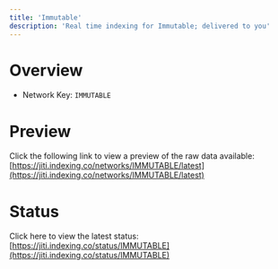 ```yaml
---
title: 'Immutable'
description: 'Real time indexing for Immutable; delivered to you'
---
```


# Overview
- Network Key: `IMMUTABLE`

# Preview
Click the following link to view a preview of the raw data available: [https://jiti.indexing.co/networks/IMMUTABLE/latest](https://jiti.indexing.co/networks/IMMUTABLE/latest)

# Status
Click here to view the latest status: [https://jiti.indexing.co/status/IMMUTABLE](https://jiti.indexing.co/status/IMMUTABLE)
